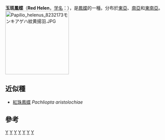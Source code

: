{{NoteTA
|G1=Butterfly
}}
{{Speciesbox 
| taxon = Papilio helenus
| image = Papilio helenus fortunius male 20131027.jpg
| image_caption = 一隻正在吸水的玉斑鳳蝶
| status = LC
| status_system = CSRL
| status_ref = <ref>http://www.chinabiodiversity.com/csis_search/content.php?csp_code=060010034{{dead link|date=2018年3月 |bot=InternetArchiveBot |fix-attempted=yes }}</ref>
| binomial_authority = Linnaeus, 1758
}}

'''玉斑鳳蝶'''（'''Red Helen'''，[[学名|学名]]：{{lang|la|''Papilio helenus''}}），是[[鳳蝶|鳳蝶]]的一種。分布於[[東亞|東亞]]、[[南亞|南亞]]和[[東南亞|東南亞]]。
[[File:Papilio_helenus_8232173モンキアゲハ紋黄揚羽.JPG|200px]]
{{clear}}

== 近似種 ==
* [[紅珠鳳蝶|紅珠鳳蝶]] ''Pachliopta aristolochiae''

==參考==
{{Reflist}}

{{Taxonbar}}
[[Category:1758年描述的昆虫|Y]]
[[Category:鳳蝶屬|Y]]
[[Category:亞洲動物|Y]]
[[Category:中國蝴蝶|Y]]
[[Category:香港動物|Y]]
[[Category:臺灣蝴蝶|Y]]
[[Category:卡尔·林奈命名的生物分类|Y]]